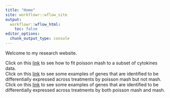 ```yaml
---
title: "Home"
site: workflowr::wflow_site
output:
  workflowr::wflow_html:
    toc: false
editor_options:
  chunk_output_type: console
---
```


Welcome to my research website.

Click on this [link](pois_mash_all_trts.html) to see how to fit poisson mash to a subset of cytokines data. <br/>
Click on this [link](pois_mash_only_examples.html) to see some examples of genes that are identified to be differentially expressed across treatments by poisson mash but not mash. <br/>
Click on this [link](pois_mash_and_mash_examples.html) to see some examples of genes that are identified to be differentially expressed across treatments by both poisson mash and mash.

